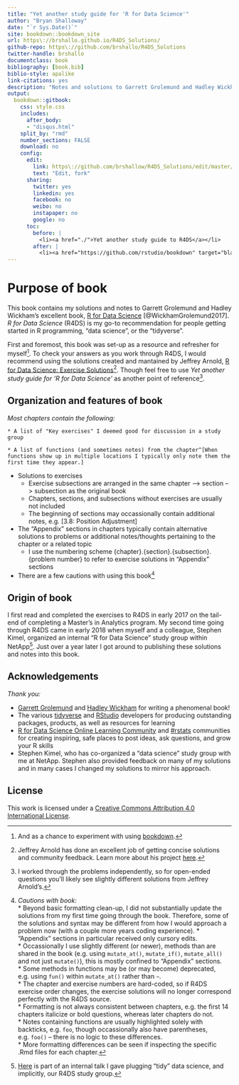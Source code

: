 ```yaml
--- 
title: "Yet another study guide for 'R for Data Science'"
author: "Bryan Shalloway"
date: "`r Sys.Date()`"
site: bookdown::bookdown_site
url: https\://brshallo.github.io/R4DS_Solutions/
github-repo: https\://github.com/brshallo/R4DS_Solutions
twitter-handle: brshallo
documentclass: book
bibliography: [book.bib]
biblio-style: apalike
link-citations: yes
description: "Notes and solutions to Garrett Grolemund and Hadley Wickham's 'R for Data Science'"
output:
  bookdown::gitbook:
    css: style.css
    includes:
      after_body: 
      - "disqus.html"
    split_by: "rmd"
    number_sections: FALSE
    download: no
    config:
      edit:
        link: https\://github.com/brshallow/R4DS_Solutions/edit/master/%s
        text: "Edit, fork"
      sharing:
        twitter: yes
        linkedin: yes
        facebook: no
        weibo: no
        instapaper: no
        google: no
      toc:
        before: |
          <li><a href="./">Yet another study guide to R4DS</a></li>
        after: |
          <li><a href="https://github.com/rstudio/bookdown" target="blank">Published with bookdown</a></li>
---
```


# Purpose of book

This book contains my solutions and notes to Garrett Grolemund and Hadley Wickham's excellent book, [R for Data Science](https://r4ds.had.co.nz/) [@WickhamGrolemund2017]. *R for Data Science* (R4DS) is my go-to recommendation for people getting started in R programming, "data science", or the "tidyverse".

First and foremost, this book was set-up as a resource and refresher for myself^[And as a chance to experiment with using [bookdown](https://bookdown.org/).]. To check your answers as you work through R4DS, I would recommend using the solutions created and mantained by Jeffrey Arnold, [R for Data Science: Exercise Solutions](https://jrnold.github.io/r4ds-exercise-solutions/)^[Jeffrey Arnold has done an excellent job of getting concise solutions and community feedback. Learn more about his project [here](https://resources.rstudio.com/rstudio-conf-2019/solving-r-for-data-science).]. Though feel free to use *Yet another study guide for 'R for Data Science'* as another point of reference^[I worked through the problems independently, so for open-ended questions you'll likely see slightly different solutions from Jeffrey Arnold's.].

## Organization and features of book

*Most chapters contain the following:*

```block2
* A list of "Key exercises" I deemed good for discussion in a study group  
```  
```block2
* A list of functions (and sometimes notes) from the chapter^[When functions show up in multiple locations I typically only note them the first time they appear.]  
```  
* Solutions to exercises 
    * Exercise subsections are arranged in the same chapter --> section --> subsection as the original book
    * Chapters, sections, and subsections without exercises are usually not included
    * The beginning of sections may occassionally contain additional notes, e.g. [3.8: Position Adjustment]
* The "Appendix" sections in chapters typically contain alternative solutions to problems or additional notes/thoughts pertaining to the chapter or a related topic
    * I use the numbering scheme {chapter}.{section}.{subsection}.{problem number} to refer to exercise solutions in "Appendix" sections
* There are a few cautions with using this book[^Caution]


[^Caution]: *Cautions with book:*  
    * Beyond basic formatting clean-up, I did not substantially update the solutions from my first time going through the book. Therefore, some of the solutions and syntax may be different from how I would approach a problem now (with a couple more years coding experience). 
        * "Appendix" sections in particular received only cursory edits.  
    * Occassionally I use slightly different (or newer), methods than are shared in the book (e.g. using `mutate_at()`, `mutate_if()`, `mutate_all()` and not just `mutate()`), this is mostly confined to "Appendix" sections.  
    * Some methods in functions may be (or may become) deprecated, e.g. using `fun()` within `mutate_at()` rather than `~`.  
    * The chapter and exercise numbers are hard-coded, so if R4DS exercise order changes, the exercise solutions will no longer correspond perfectly with the R4DS source.  
    * Formatting is not always consistent between chapters, e.g. the first 14 chapters italicize or bold questions, whereas later chapters do not.  
        * Notes containing functions are usually highlighted solely with backticks, e.g. `foo`, though occassionally also have parentheses, e.g. `foo()` -- there is no logic to these differences.  
        * More formatting differences can be seen if inspecting the specific .Rmd files for each chapter.  

## Origin of book

I first read and completed the exercises to R4DS in early 2017 on the tail-end of completing a Master's in Analytics program. My second time going through R4DS came in early 2018 when myself and a colleague, Stephen Kimel, organized an internal "R for Data Science" study group within NetApp^[[Here](https://youtu.be/eeCELJNWEuw) is part of an internal talk I gave plugging "tidy" data science, and implicitly, our R4DS study group.].  Just over a year later I got around to publishing these solutions and notes into this book.

## Acknowledgements

*Thank you:*

* [Garrett Grolemund](https://twitter.com/StatGarrett) and [Hadley Wickham](https://twitter.com/hadleywickham) for writing a phenomenal book!
* The various [tidyverse](https://www.tidyverse.org/) and [RStudio](https://www.rstudio.com/) developers for producing outstanding packages, products, as well as resources for learning
* [R for Data Science Online Learning Community](https://www.rfordatasci.com/) and [#rstats](https://twitter.com/hashtag/rstats?src=hash&lang=en) communities for creating inspiring, safe places to post ideas, ask questions, and grow your R skills
* Stephen Kimel, who has co-organized a "data science" study group with me at NetApp. Stephen also provided feedback on many of my solutions and in many cases I changed my solutions to mirror his approach.

## License

This work is licensed under a <a rel="license" href="https://creativecommons.org/licenses/by/4.0/">Creative Commons Attribution 4.0 International License</a>.
